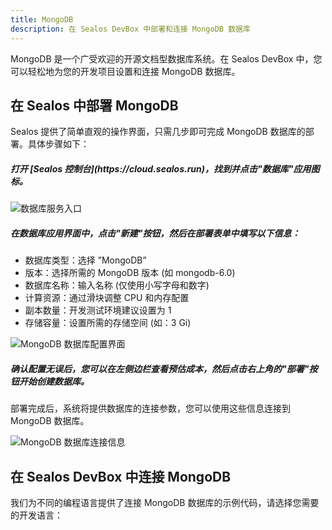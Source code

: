 ```yaml
---
title: MongoDB
description: 在 Sealos DevBox 中部署和连接 MongoDB 数据库
---
```


MongoDB 是一个广受欢迎的开源文档型数据库系统。在 Sealos DevBox 中，您可以轻松地为您的开发项目设置和连接 MongoDB 数据库。

## 在 Sealos 中部署 MongoDB

Sealos 提供了简单直观的操作界面，只需几步即可完成 MongoDB 数据库的部署。具体步骤如下：

<div className='steps [&_h5]:step'>

<h5>打开 [Sealos 控制台](https://cloud.sealos.run)，找到并点击"数据库"应用图标。</h5>

![数据库服务入口](./images/sealos-postgresql-database-entry.zh-cn.jpg)

<h5>在数据库应用界面中，点击"新建"按钮，然后在部署表单中填写以下信息：</h5>

   - 数据库类型：选择 ”MongoDB”
   - 版本：选择所需的 MongoDB 版本 (如 mongodb-6.0)
   - 数据库名称：输入名称 (仅使用小写字母和数字)
   - 计算资源：通过滑块调整 CPU 和内存配置
   - 副本数量：开发测试环境建议设置为 1
   - 存储容量：设置所需的存储空间 (如：3 Gi)


![MongoDB 数据库配置界面](./images/sealos-mongodb-deployment-config.zh-cn.png)

<h5>确认配置无误后，您可以在左侧边栏查看预估成本，然后点击右上角的"部署"按钮开始创建数据库。</h5>

</div>

部署完成后，系统将提供数据库的连接参数，您可以使用这些信息连接到 MongoDB 数据库。

![MongoDB 数据库连接信息](./images/sealos-mongodb-connection-info.zh-cn.png)

## 在 Sealos DevBox 中连接 MongoDB

我们为不同的编程语言提供了连接 MongoDB 数据库的示例代码，请选择您需要的开发语言：

<Cards>
<Card title="使用 Go 连接 MongoDB" href="./mongodb/go" />
  <Card title="使用 Java 连接 MongoDB" href="./mongodb/java" />
  <Card title="使用 Node.js 连接 MongoDB" href="./mongodb/nodejs" />
  <Card title="使用 PHP 连接 MongoDB" href="./mongodb/php" />
  <Card title="使用 Python 连接 MongoDB" href="./mongodb/python" />
  <Card title="使用 Rust 连接 MongoDB" href="./mongodb/rust" />
</Cards>